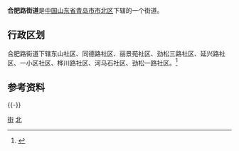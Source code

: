 {{expand|time=2017-05-25}}
'''合肥路街道'''是[[中华人民共和国|中国]][[山东省|山东省]][[青岛市|青岛市]][[市北区|市北区]]下辖的一个街道。

== 行政区划 ==

合肥路街道下辖东山社区、同德路社区、丽景苑社区、劲松三路社区、延兴路社区、一小区社区、桦川路社区、河马石社区、劲松一路社区。<ref>{{Cite web|url=http://www.stats.gov.cn/tjsj/tjbz/tjyqhdmhcxhfdm/2015/37/02/03/370203016.html|title=统计用区划和城乡划分代码/山东省/青岛市/市北区/合肥路街道办事处|accessdate=2017-04-23|author=国家统计局|date=2015-09-30|publisher=|archive-date=2017-04-27|archive-url=https://web.archive.org/web/20170427020625/http://www.stats.gov.cn/tjsj/tjbz/tjyqhdmhcxhfdm/2015/37/02/03/370203016.html|dead-url=no}}</ref>
== 参考资料 ==
{{Reflist}}
{{-}}
{{青岛小作品}}
{{青岛市市北区行政区划}}
{{青岛市行政区划}}
[[Category:市北区|街]]
[[Category:青岛乡级行政区划|北]]